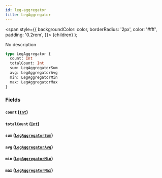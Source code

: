 ```yaml
---
id: leg-aggregator
title: LegAggregator
---
```


<span
style={{
      backgroundColor: color,
      borderRadius: '2px',
      color: '#fff',
      padding: '0.2rem',
    }}>
{children}
</span>
);

No description

```graphql
type LegAggregator {
  count: Int
  totalCount: Int
  sum: LegAggregatorSum
  avg: LegAggregatorAvg
  min: LegAggregatorMin
  max: LegAggregatorMax
}
```

### Fields

#### `count` ([`Int`](/v1/scalars/int))

#### `totalCount` ([`Int`](/v1/scalars/int))

#### `sum` ([`LegAggregatorSum`](/v1/objects/leg-aggregator-sum))

#### `avg` ([`LegAggregatorAvg`](/v1/objects/leg-aggregator-avg))

#### `min` ([`LegAggregatorMin`](/v1/objects/leg-aggregator-min))

#### `max` ([`LegAggregatorMax`](/v1/objects/leg-aggregator-max))
